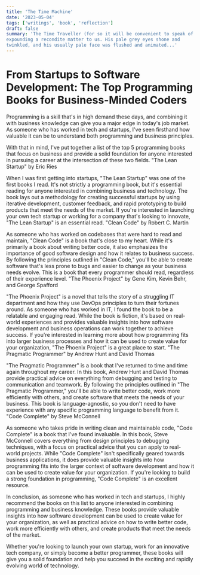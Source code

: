 ```yaml
---
title: 'The Time Machine'
date: '2023-05-04'
tags: ['writings', 'book', 'reflection']
draft: false
summary: 'The Time Traveller (for so it will be convenient to speak of him) was
expounding a recondite matter to us. His pale grey eyes shone and
twinkled, and his usually pale face was flushed and animated...'
---
```


# From Startups to Software Development: The Top Programming Books for Business-Minded Coders

Programming is a skill that's in high demand these days, and combining it with business knowledge can give you a major edge in today's job market. As someone who has worked in tech and startups, I've seen firsthand how valuable it can be to understand both programming and business principles.

With that in mind, I've put together a list of the top 5 programming books that focus on business and provide a solid foundation for anyone interested in pursuing a career at the intersection of these two fields.
"The Lean Startup" by Eric Ries

When I was first getting into startups, "The Lean Startup" was one of the first books I read. It's not strictly a programming book, but it's essential reading for anyone interested in combining business and technology. The book lays out a methodology for creating successful startups by using iterative development, customer feedback, and rapid prototyping to build products that meet the needs of the market. If you're interested in launching your own tech startup or working for a company that's looking to innovate, "The Lean Startup" is an essential read.
"Clean Code" by Robert C. Martin

As someone who has worked on codebases that were hard to read and maintain, "Clean Code" is a book that's close to my heart. While it's primarily a book about writing better code, it also emphasizes the importance of good software design and how it relates to business success. By following the principles outlined in "Clean Code," you'll be able to create software that's less prone to bugs and easier to change as your business needs evolve. This is a book that every programmer should read, regardless of their experience level.
"The Phoenix Project" by Gene Kim, Kevin Behr, and George Spafford

"The Phoenix Project" is a novel that tells the story of a struggling IT department and how they use DevOps principles to turn their fortunes around. As someone who has worked in IT, I found the book to be a relatable and engaging read. While the book is fiction, it's based on real-world experiences and provides valuable insights into how software development and business operations can work together to achieve success. If you're interested in learning more about how programming fits into larger business processes and how it can be used to create value for your organization, "The Phoenix Project" is a great place to start.
"The Pragmatic Programmer" by Andrew Hunt and David Thomas

"The Pragmatic Programmer" is a book that I've returned to time and time again throughout my career. In this book, Andrew Hunt and David Thomas provide practical advice on everything from debugging and testing to communication and teamwork. By following the principles outlined in "The Pragmatic Programmer," you'll be able to write better code, work more efficiently with others, and create software that meets the needs of your business. This book is language-agnostic, so you don't need to have experience with any specific programming language to benefit from it.
"Code Complete" by Steve McConnell

As someone who takes pride in writing clean and maintainable code, "Code Complete" is a book that I've found invaluable. In this book, Steve McConnell covers everything from design principles to debugging techniques, with a focus on practical advice that you can apply to real-world projects. While "Code Complete" isn't specifically geared towards business applications, it does provide valuable insights into how programming fits into the larger context of software development and how it can be used to create value for your organization. If you're looking to build a strong foundation in programming, "Code Complete" is an excellent resource.

In conclusion, as someone who has worked in tech and startups, I highly recommend the books on this list to anyone interested in combining programming and business knowledge. These books provide valuable insights into how software development can be used to create value for your organization, as well as practical advice on how to write better code, work more efficiently with others, and create products that meet the needs of the market.

Whether you're looking to launch your own startup, work for an innovative tech company, or simply become a better programmer, these books will give you a solid foundation and help you succeed in the exciting and rapidly evolving world of technology.
